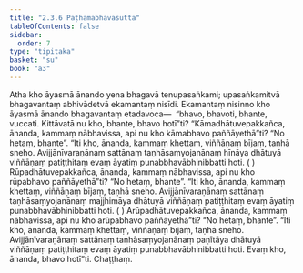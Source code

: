 ```yaml
---
title: "2.3.6 Paṭhamabhavasutta"
tableOfContents: false
sidebar:
  order: 7
type: "tipitaka"
basket: "su"
book: "a3"
---
```



<DynamicBreadcrumb />

<Division number="77" book="a3" bookNo="15" page="224">

<Paragraph number="690" book="a3">
Atha kho āyasmā ānando yena bhagavā tenupasaṅkami; upasaṅkamitvā bhagavantaṃ abhivādetvā ekamantaṃ nisīdi. Ekamantaṃ nisinno kho āyasmā ānando bhagavantaṃ etadavoca—  “bhavo, bhavoti, bhante, vuccati. Kittāvatā nu kho, bhante, bhavo hotī”ti?
</Paragraph>

<Paragraph number="691" book="a3">
“Kāmadhātuvepakkañca, ānanda, kammaṃ nābhavissa, api nu kho kāmabhavo paññāyethā”ti? “No hetaṃ, bhante”. “Iti kho, ānanda, kammaṃ khettaṃ, viññāṇaṃ bījaṃ, taṇhā sneho. Avijjānīvaraṇānaṃ sattānaṃ taṇhāsaṃyojanānaṃ hīnāya dhātuyā viññāṇaṃ patiṭṭhitaṃ evaṃ āyatiṃ punabbhavābhinibbatti hoti. ( )
</Paragraph>

<Paragraph number="692" book="a3">
Rūpadhātuvepakkañca, ānanda, kammaṃ nābhavissa, api nu kho rūpabhavo paññāyethā”ti? “No hetaṃ, bhante”. “Iti kho, ānanda, kammaṃ khettaṃ, viññāṇaṃ bījaṃ, taṇhā sneho. Avijjānīvaraṇānaṃ sattānaṃ taṇhāsaṃyojanānaṃ majjhimāya dhātuyā viññāṇaṃ patiṭṭhitaṃ evaṃ āyatiṃ punabbhavābhinibbatti hoti. ( )
</Paragraph>

<Paragraph number="693" book="a3">
Arūpadhātuvepakkañca, ānanda, kammaṃ nābhavissa, api nu kho arūpabhavo paññāyethā”ti? “No hetaṃ, bhante”. “Iti kho, ānanda, kammaṃ khettaṃ, viññāṇaṃ bījaṃ, taṇhā sneho. Avijjānīvaraṇānaṃ sattānaṃ taṇhāsaṃyojanānaṃ paṇītāya dhātuyā viññāṇaṃ patiṭṭhitaṃ evaṃ āyatiṃ punabbhavābhinibbatti hoti. Evaṃ kho, ānanda, bhavo hotī”ti.

</Paragraph>
</Division>

<Paragraph number="694" type="center" book="a3">
Chaṭṭhaṃ.
</Paragraph>